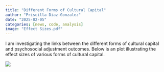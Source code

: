 ```yaml
---
title: "Different Forms of Cultural Capital"
author: "Priscilla Diaz-Gonzalez"
date: "2025-02-05"
categories: [news, code, analysis]
image: "Effect Sizes.pdf"
---
```


I am investigating the links between the different forms of cultural capital and psychosocial adjustment outcomes. Below is an plot illustrating the effect sizes of various forms of cultural capital.

![](/posts/post-with-code/Effect Sizes Cultural Capital.jpg)
